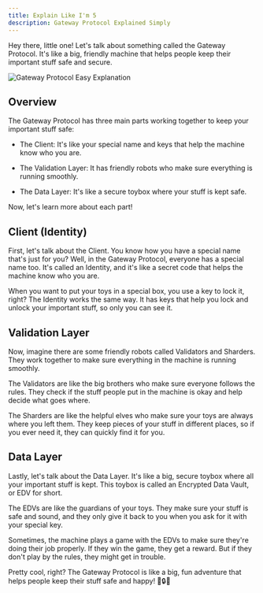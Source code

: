 ```yaml
---
title: Explain Like I'm 5
description: Gateway Protocol Explained Simply
---
```


Hey there, little one! Let's talk about something called the Gateway Protocol. It's like a big, friendly machine that helps people keep their important stuff safe and secure.

<img
  src="/assets/protocol-architecture/easy-explainer.png"
  alt="Gateway Protocol Easy Explanation "
/>

## Overview

The Gateway Protocol has three main parts working together to keep your important stuff safe:

- The Client: It's like your special name and keys that help the machine know who you are.

- The Validation Layer: It has friendly robots who make sure everything is running smoothly.

- The Data Layer: It's like a secure toybox where your stuff is kept safe.

Now, let's learn more about each part!

## Client (Identity)

First, let's talk about the Client. You know how you have a special name that's just for you? Well, in the Gateway Protocol, everyone has a special name too. It's called an Identity, and it's like a secret code that helps the machine know who you are.

When you want to put your toys in a special box, you use a key to lock it, right? The Identity works the same way. It has keys that help you lock and unlock your important stuff, so only you can see it.

## Validation Layer

Now, imagine there are some friendly robots called Validators and Sharders. They work together to make sure everything in the machine is running smoothly.

The Validators are like the big brothers who make sure everyone follows the rules. They check if the stuff people put in the machine is okay and help decide what goes where.

The Sharders are like the helpful elves who make sure your toys are always where you left them. They keep pieces of your stuff in different places, so if you ever need it, they can quickly find it for you.

## Data Layer

Lastly, let's talk about the Data Layer. It's like a big, secure toybox where all your important stuff is kept. This toybox is called an Encrypted Data Vault, or EDV for short.

The EDVs are like the guardians of your toys. They make sure your stuff is safe and sound, and they only give it back to you when you ask for it with your special key.

Sometimes, the machine plays a game with the EDVs to make sure they're doing their job properly. If they win the game, they get a reward. But if they don't play by the rules, they might get in trouble.

Pretty cool, right? The Gateway Protocol is like a big, fun adventure that helps people keep their stuff safe and happy! 🚀🔒🎉
